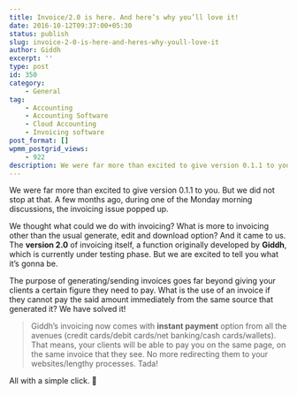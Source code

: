 ```yaml
---
title: Invoice/2.0 is here. And here’s why you’ll love it!
date: 2016-10-12T09:37:00+05:30
status: publish
slug: invoice-2-0-is-here-and-heres-why-youll-love-it
author: Giddh
excerpt: ''
type: post
id: 350
category:
    - General
tag:
    - Accounting
    - Accounting Software
    - Cloud Accounting
    - Invoicing software
post_format: []
wpmm_postgrid_views:
    - 922
description: We were far more than excited to give version 0.1.1 to you. But we did not stop at that. A few months ago, during one of the Monday morning
---
```

We were far more than excited to give version 0.1.1 to you. But we did not stop at that. A few months ago, during one of the Monday morning discussions, the invoicing issue popped up.

We thought what could we do with invoicing? What is more to invoicing other than the usual generate, edit and download option? And it came to us. The **version 2.0** of invoicing itself, a function originally developed by **Giddh**, which is currently under testing phase. But we are excited to tell you what it’s gonna be.

The purpose of generating/sending invoices goes far beyond giving your clients a certain figure they need to pay. What is the use of an invoice if they cannot pay the said amount immediately from the same source that generated it? We have solved it!

> Giddh’s invoicing now comes with **instant payment** option from all the avenues (credit cards/debit cards/net banking/cash cards/wallets). That means, your clients will be able to pay you on the same page, on the same invoice that they see. No more redirecting them to your websites/lengthy processes. Tada!

All with a simple click. 🙂